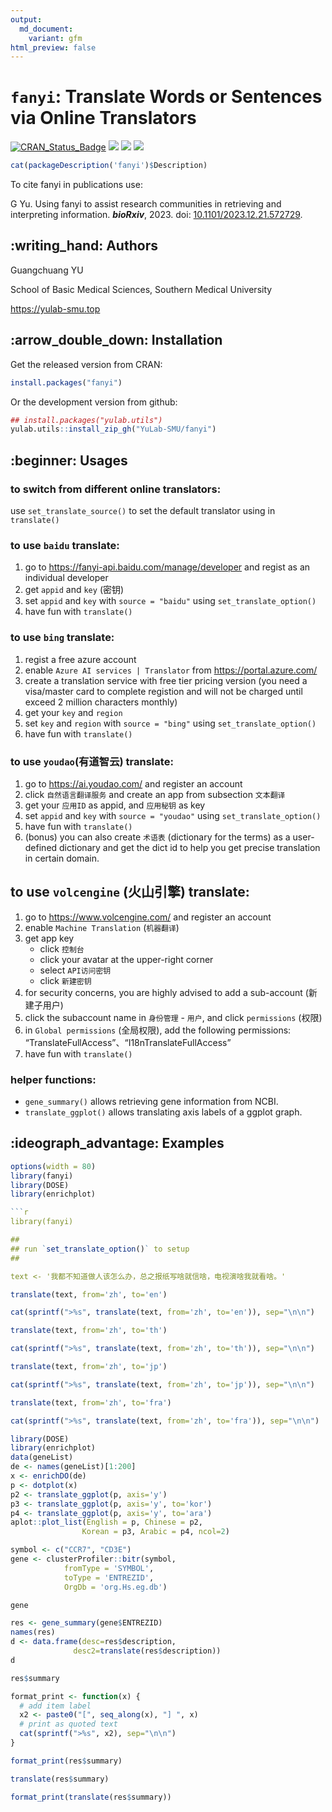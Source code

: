 ```yaml
---
output:
  md_document:
    variant: gfm
html_preview: false
---
```


<!-- README.md is generated from README.Rmd. Please edit that file -->


# `fanyi`: Translate Words or Sentences via Online Translators



[![CRAN_Status_Badge](http://www.r-pkg.org/badges/version/fanyi?color=green)](https://cran.r-project.org/package=fanyi)
![](http://cranlogs.r-pkg.org/badges/grand-total/fanyi?color=green)
![](http://cranlogs.r-pkg.org/badges/fanyi?color=green)
![](http://cranlogs.r-pkg.org/badges/last-week/fanyi?color=green)


```r
cat(packageDescription('fanyi')$Description)
```

To cite fanyi in publications use:

G Yu. Using fanyi to assist research communities in retrieving and interpreting information. **_bioRxiv_**, 2023. doi: [10.1101/2023.12.21.572729](https://www.biorxiv.org/content/10.1101/2023.12.21.572729).

## :writing_hand: Authors

Guangchuang YU

School of Basic Medical Sciences, Southern Medical University

<https://yulab-smu.top>



## :arrow_double_down: Installation

Get the released version from CRAN:

```r
install.packages("fanyi")
```

Or the development version from github:

```r
## install.packages("yulab.utils")
yulab.utils::install_zip_gh("YuLab-SMU/fanyi")
```

## :beginner: Usages

### to switch from different online translators:

use `set_translate_source()` to set the default translator using in `translate()`


### to use `baidu` translate:

1. go to <https://fanyi-api.baidu.com/manage/developer> and regist as an individual developer
2. get `appid` and `key` (密钥) 
3. set  `appid` and `key`  with `source = "baidu"` using `set_translate_option()`
4. have fun with `translate()` 

### to use `bing` translate:

1. regist a free azure account
2. enable `Azure AI services | Translator` from <https://portal.azure.com/>
3. create a translation service with free tier pricing version (you need a visa/master card to complete registion and will not be charged until exceed 2 million characters monthly)
4. get your `key` and `region`
5. set `key` and `region` with `source = "bing"` using `set_translate_option()`
6. have fun with `translate()`

### to use `youdao`(有道智云) translate:
1. go to <https://ai.youdao.com/> and register an account
2. click `自然语言翻译服务` and create an app from subsection `文本翻译`
3. get your `应用ID` as appid, and `应用秘钥` as key
4. set `appid` and `key` with `source = "youdao"` using `set_translate_option()`
5. have fun with `translate()`
6. (bonus) you can also create `术语表` (dictionary for the terms) as a user-defined dictionary and get the dict id to help you get precise translation in certain domain.

## to use `volcengine` (火山引擎) translate:
1. go to <https://www.volcengine.com/> and register an account
2. enable `Machine Translation` (`机器翻译`)
3. get app key 
    - click `控制台`
    - click your avatar at the upper-right corner
    - select `API访问密钥` 
    - click `新建密钥`
4. for security concerns, you are highly advised to add a sub-account (新建子用户)
5. click the subaccount name in `身份管理` - `用户`, and click `permissions` (权限)
6. in `Global permissions` (全局权限), add the following permissions:
   "TranslateFullAccess"、"I18nTranslateFullAccess"
7. have fun with `translate()`

### helper functions:

+ `gene_summary()` allows retrieving gene information from NCBI.
+ `translate_ggplot()` allows translating axis labels of a ggplot graph.


## :ideograph_advantage: Examples

```r
options(width = 80)
library(fanyi)
library(DOSE)
library(enrichplot)

```r
library(fanyi)

##
## run `set_translate_option()` to setup
##

text <- '我都不知道做人该怎么办，总之报纸写啥就信啥，电视演啥我就看啥。'
```

```r
translate(text, from='zh', to='en')
```

```r
cat(sprintf(">%s", translate(text, from='zh', to='en')), sep="\n\n")
```

```r
translate(text, from='zh', to='th')
```

```r
cat(sprintf(">%s", translate(text, from='zh', to='th')), sep="\n\n")
```

```r
translate(text, from='zh', to='jp')
```

```r
cat(sprintf(">%s", translate(text, from='zh', to='jp')), sep="\n\n")
```


```r
translate(text, from='zh', to='fra')
```

```r
cat(sprintf(">%s", translate(text, from='zh', to='fra')), sep="\n\n")
```

```r
library(DOSE)
library(enrichplot)
data(geneList)
de <- names(geneList)[1:200]
x <- enrichDO(de)
p <- dotplot(x)
p2 <- translate_ggplot(p, axis='y')
p3 <- translate_ggplot(p, axis='y', to='kor')
p4 <- translate_ggplot(p, axis='y', to='ara')
aplot::plot_list(English = p, Chinese = p2, 
                Korean = p3, Arabic = p4, ncol=2)
```



```r
symbol <- c("CCR7", "CD3E")
gene <- clusterProfiler::bitr(symbol, 
            fromType = 'SYMBOL', 
            toType = 'ENTREZID', 
            OrgDb = 'org.Hs.eg.db')

gene

res <- gene_summary(gene$ENTREZID)
names(res)
d <- data.frame(desc=res$description,
              desc2=translate(res$description))
d
```

```r
res$summary
```

```r
format_print <- function(x) {
  # add item label
  x2 <- paste0("[", seq_along(x), "] ", x)
  # print as quoted text
  cat(sprintf(">%s", x2), sep="\n\n")
}

format_print(res$summary)
```

```r
translate(res$summary)
```

```r
format_print(translate(res$summary))
```
